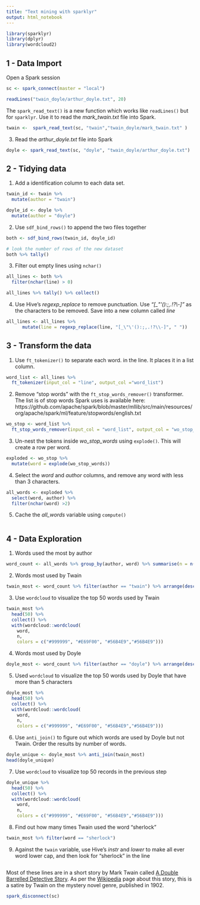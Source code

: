 ---
title: "Text mining with sparklyr"
output: html_notebook
---


```{r, setup}
library(sparklyr)
library(dplyr)
library(wordcloud2)
```

## 1 - Data Import

Open a Spark session
```{r}
sc <- spark_connect(master = "local")
```

```{r, eval }
readLines("twain_doyle/arthur_doyle.txt", 20) 
```

The `spark_read_text()` is a new function which works like `readLines()` but for `sparklyr`. Use it to read the *mark_twain.txt* file into Spark.
```{r}
twain <-  spark_read_text(sc, "twain","twain_doyle/mark_twain.txt" ) 
```

3. Read the *arthur_doyle.txt* file into Spark
```{r}
doyle <- spark_read_text(sc, "doyle", "twain_doyle/arthur_doyle.txt")
```


## 2 - Tidying data

1. Add a identification column to each data set.

```{r}
twain_id <- twain %>% 
  mutate(author = "twain")

doyle_id <- doyle %>%
  mutate(author = "doyle")
```

2. Use `sdf_bind_rows()` to append the two files together
```{r}
both <- sdf_bind_rows(twain_id, doyle_id)
```

```{r}
# look the number of rows of the new dataset
both %>% tally()
```


3. Filter out empty lines using `nchar()`


```{r}
all_lines <- both %>%
  filter(nchar(line) > 0)
```

```{r}
all_lines %>% tally() %>% collect()
```


4. Use Hive's *regexp_replace* to remove punctuation. Use *"[_\"\'():;,.!?\\-]"* as the characters to be removed. Save into a new column called *line*
```{r}
all_lines <- all_lines %>%
      mutate(line = regexp_replace(line, "[_\"\'():;,.!?\\-]", " "))
```

## 3 - Transform the data

1. Use `ft_tokenizer()` to separate each word. in the line.  It places it in a list column.
```{r}
word_list <- all_lines %>% 
  ft_tokenizer(input_col = "line", output_col ="word_list")
```

2. Remove "stop words" with the `ft_stop_words_remover()` transformer. The list is of stop words Spark uses is available here: https://github.com/apache/spark/blob/master/mllib/src/main/resources/org/apache/spark/ml/feature/stopwords/english.txt

```{r}
wo_stop <- word_list %>% 
  ft_stop_words_remover(input_col = "word_list", output_col = "wo_stop_words")
```

3. Un-nest the tokens inside *wo_stop_words* using `explode()`.  This will create a row per word.
```{r}
exploded <- wo_stop %>%
  mutate(word = explode(wo_stop_words))
```

4. Select the *word* and *author* columns, and remove any word with less than 3 characters.
```{r}
all_words <- exploded %>%
  select(word, author) %>%
  filter(nchar(word) >2)
```

5. Cache the *all_words* variable using `compute()`  
```{r}

```


## 4 - Data Exploration

1. Words used the most by author

```{r}
word_count <- all_words %>% group_by(author, word) %>% summarise(n = n())
```

2. Words most used by Twain

```{r}
twain_most <- word_count %>% filter(author == "twain") %>% arrange(desc(n))
```

3. Use `wordcloud` to visualize the top 50 words used by Twain

```{r}
twain_most %>%
  head(50) %>%
  collect() %>%
  with(wordcloud::wordcloud(
    word, 
    n,
    colors = c("#999999", "#E69F00", "#56B4E9","#56B4E9")))
```

4. Words most used by Doyle

```{r}
doyle_most <- word_count %>% filter(author == "doyle") %>% arrange(desc(n))
```

5. Used `wordcloud` to visualize the top 50 words used by Doyle that have more than 5 characters

```{r}
doyle_most %>%
  head(50) %>%
  collect() %>%
  with(wordcloud::wordcloud(
    word, 
    n,
    colors = c("#999999", "#E69F00", "#56B4E9","#56B4E9")))
```

6. Use `anti_join()` to figure out which words are used by Doyle but not Twain. Order the results by number of words.

```{r}
doyle_unique <- doyle_most %>% anti_join(twain_most)
head(doyle_unique)
```

7. Use `wordcloud` to visualize top 50 records in the previous step
```{r}
doyle_unique %>%
  head(50) %>%
  collect() %>%
  with(wordcloud::wordcloud(
    word, 
    n,
    colors = c("#999999", "#E69F00", "#56B4E9","#56B4E9")))
```

8. Find out how many times Twain used the word "sherlock"
```{r}
twain_most %>% filter(word == "sherlock")
```

9. Against the `twain` variable, use Hive's *instr* and *lower* to make all ever word lower cap, and then look for "sherlock" in the line
```{r}

```

Most of these lines are in a short story by Mark Twain called [A Double Barrelled Detective Story](https://www.gutenberg.org/files/3180/3180-h/3180-h.htm#link2H_4_0008). As per the [Wikipedia](https://en.wikipedia.org/wiki/A_Double_Barrelled_Detective_Story) page about this story, this is a satire by Twain on the mystery novel genre, published in 1902.


```{r}
spark_disconnect(sc)
```
